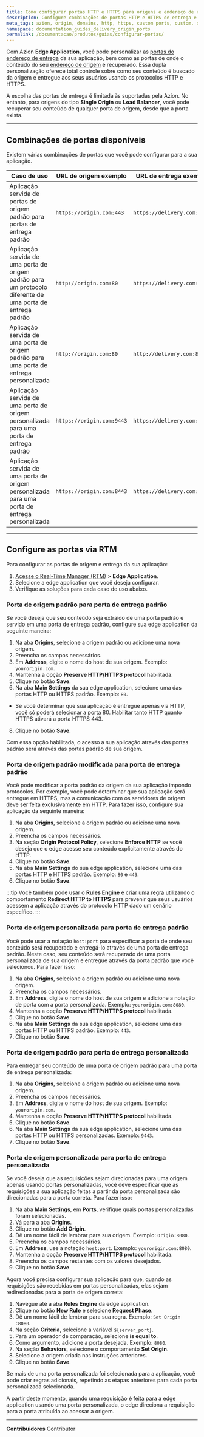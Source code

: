```yaml
---
title: Como configurar portas HTTP e HTTPS para origens e endereço de entrega
description: Configure combinações de portas HTTP e HTTPS de entrega e origem com Azion Edge Application.
meta_tags: azion, origin, domains, http, https, custom ports, custom, default
namespace: documentation_guides_delivery_origin_ports
permalink: /documentacao/produtos/guias/configurar-portas/
---
```


Com Azion **Edge Application**, você pode personalizar as [portas do endereço de entrega](/pt-br/documentacao/produtos/edge-application/main-settings/#portas) da sua aplicação, bem como as portas de onde o conteúdo do seu [endereço de origem](/pt-br/documentacao/produtos/edge-application/origins/) é recuperado. Essa dupla personalização oferece total controle sobre como seu conteúdo é buscado da origem e entregue aos seus usuários usando os protocolos HTTP e HTTPS.

A escolha das portas de entrega é limitada às suportadas pela Azion. No entanto, para origens do tipo **Single Origin** ou **Load Balancer**, você pode recuperar seu conteúdo de qualquer porta de origem, desde que a porta exista.

---

## Combinações de portas disponíveis

Existem várias combinações de portas que você pode configurar para a sua aplicação.

| Caso de uso | URL de origem exemplo | URL de entrega exemplo |
| --- | --- | --- |
| Aplicação servida de portas de origem padrão para portas de entrega padrão | `https://origin.com:443` | `https://delivery.com:443` |
| Aplicação servida de uma porta de origem padrão para um protocolo diferente de uma porta de entrega padrão | `http://origin.com:80` | `https://delivery.com:443` |
| Aplicação servida de uma porta de origem padrão para uma porta de entrega personalizada | `http://origin.com:80` | `http://delivery.com:8080` | 
| Aplicação servida de uma porta de origem personalizada para uma porta de entrega padrão | `https://origin.com:9443` | `https://delivery.com:443` |
| Aplicação servida de uma porta de origem personalizada para uma porta de entrega personalizada | `https://origin.com:8443` | `https://delivery.com:9443` |

---

## Configure as portas via RTM

Para configurar as portas de origem e entrega da sua aplicação:

1. [Acesse o Real-Time Manager (RTM)](/pt-br/documentacao/produtos/guias/como-acessar-o-rtm/) > **Edge Application**.
2. Selecione a edge application que você deseja configurar.
3. Verifique as soluções para cada caso de uso abaixo.

### Porta de origem padrão para porta de entrega padrão

Se você deseja que seu conteúdo seja extraído de uma porta padrão e servido em uma porta de entrega padrão, configure sua edge application da seguinte maneira:

1. Na aba **Origins**, selecione a origem padrão ou adicione uma nova origem.
2. Preencha os campos necessários.
3. Em **Address**, digite o nome do host de sua origem. Exemplo: `yourorigin.com`.
4. Mantenha a opção **Preserve HTTP/HTTPS protocol** habilitada.
5. Clique no botão **Save**.
6. Na aba **Main Settings** da sua edge application, selecione uma das portas HTTP ou HTTPS padrão. Exemplo: `80`.
- Se você determinar que sua aplicação é entregue apenas via HTTP, você só poderá selecionar a porta 80. Habilitar tanto HTTP quanto HTTPS ativará a porta HTTPS 443.
8. Clique no botão **Save**. 

Com essa opção habilitada, o acesso a sua aplicação através das portas padrão será através das portas padrão de sua origem.

### Porta de origem padrão modificada para porta de entrega padrão

Você pode modificar a porta padrão da origem da sua aplicação impondo protocolos. Por exemplo, você pode determinar que sua aplicação será entregue em HTTPS, mas a comunicação com os servidores de origem deve ser feita exclusivamente em HTTP. Para fazer isso, configure sua aplicação da seguinte maneira:

1. Na aba **Origins**, selecione a origem padrão ou adicione uma nova origem.
2. Preencha os campos necessários.
3. Na seção **Origin Protocol Policy**, selecione **Enforce HTTP** se você deseja que o edge acesse seu conteúdo explicitamente através do HTTP.
4. Clique no botão **Save**.
5. Na aba **Main Settings** do sua edge application, selecione uma das portas HTTP e HTTPS padrão. Exemplo: `80` e `443`.
6. Clique no botão **Save**.

:::tip
Você também pode usar o **Rules Engine** e [criar uma regra](/pt-br/documentacao/produtos/guias/build/trabalhar-com-rules-engine/) utilizando o comportamento **Redirect HTTP to HTTPS** para prevenir que seus usuários acessem a aplicação através do protocolo HTTP dado um cenário específico.
:::

### Porta de origem personalizada para porta de entrega padrão

Você pode usar a notação `host:port` para especificar a porta de onde seu conteúdo será recuperado e entregá-lo através de uma porta de entrega padrão. Neste caso, seu conteúdo será recuperado de uma porta personalizada de sua origem e entregue através da porta padrão que você selecionou. Para fazer isso:

1. Na aba **Origins**, selecione a origem padrão ou adicione uma nova origem.
2. Preencha os campos necessários.
3. Em **Address**, digite o nome do host de sua origem e adicione a notação de porta com a porta personalizada. Exemplo: `yourorigin.com:8080`.
4. Mantenha a opção **Preserve HTTP/HTTPS protocol** habilitada.
5. Clique no botão **Save**.
6. Na aba **Main Settings** da sua edge application, selecione uma das portas HTTP ou HTTPS padrão. Exemplo: `443`.
7. Clique no botão **Save**.

### Porta de origem padrão para porta de entrega personalizada

Para entregar seu conteúdo de uma porta de origem padrão para uma porta de entrega personalizada:

1. Na aba **Origins**, selecione a origem padrão ou adicione uma nova origem.
2. Preencha os campos necessários.
3. Em **Address**, digite o nome do host de sua origem. Exemplo: `yourorigin.com`.
4. Mantenha a opção **Preserve HTTP/HTTPS protocol** habilitada.
5. Clique no botão **Save**.
6. Na aba **Main Settings** da sua edge application, selecione uma das portas HTTP ou HTTPS personalizadas. Exemplo: `9443`.
7. Clique no botão **Save**.

### Porta de origem personalizada para porta de entrega personalizada

Se você deseja que as requisições sejam direcionadas para uma origem apenas usando portas personalizadas, você deve especificar que as requisições a sua aplicação feitas a partir da porta personalizada são direcionadas para a porta correta. Para fazer isso:

1. Na aba **Main Settings**, em **Ports**, verifique quais portas personalizadas foram selecionadas.
2. Vá para a aba **Origins**.
3. Clique no botão **Add Origin**.
4. Dê um nome fácil de lembrar para sua origem. Exemplo: `Origin:8080`.
5. Preencha os campos necessários.
6. Em **Address**, use a notação `host:port`. Exemplo: `yourorigin.com:8080`.
7. Mantenha a opção **Preserve HTTP/HTTPS protocol** habilitada.
8. Preencha os campos restantes com os valores desejados.
9. Clique no botão **Save**.

Agora você precisa configurar sua aplicação para que, quando as requisições são recebidas em portas personalizadas, elas sejam redirecionadas para a porta de origem correta:

1. Navegue até a aba **Rules Engine** da edge application.
2. Clique no botão **New Rule** e selecione **Request Phase**.
3. Dê um nome fácil de lembrar para sua regra. Exemplo: `Set Origin :8080`.
4. Na seção **Criteria**, selecione a variável `${server_port}`.
5. Para um operador de comparação, selecione **is equal to**.
6. Como argumento, adicione a porta desejada. Exemplo: `8080`.
7. Na seção **Behaviors**, selecione o comportamento **Set Origin**.
8. Selecione a origem criada nas instruções anteriores.
9. Clique no botão **Save**.

Se mais de uma porta personalizada foi selecionada para a aplicação, você pode criar regras adicionais, repetindo as etapas anteriores para cada porta personalizada selecionada.

A partir deste momento, quando uma requisição é feita para a edge application usando uma porta personalizada, o edge direciona a requisição para a porta atribuída ao acessar a origem.

---


**Contribuidores** <ContributorList>Contributor</ContributorList>
